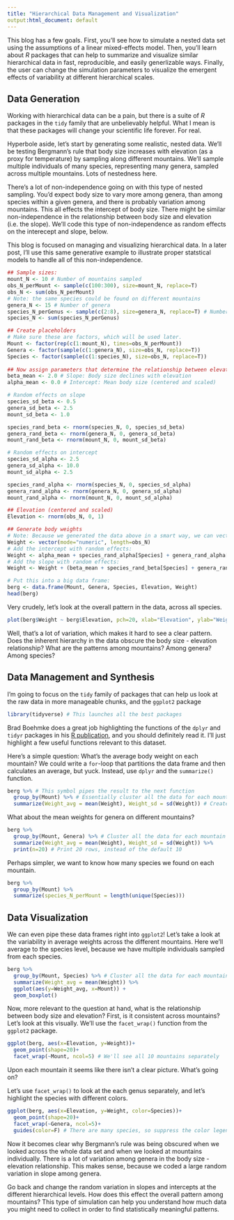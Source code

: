 ```yaml
---
title: "Hierarchical Data Management and Visualization"
output:html_document: default
---
```


This blog has a few goals. First, you'll see how to simulate a nested data set using the assumptions of a linear mixed-effects model. Then, you'll learn about *R* packages that can help to summarize and visualize similar hierarchical data in fast, reproducible, and easily generlizable ways. Finally, the user can change the simulation parameters to visualize the emergent effects of variability at different hierarchical scales. 

## Data Generation

Working with hierarchical data can be a pain, but there is a suite of *R* packages in the `tidy` family that are unbelievably helpful. What I mean is that these packages will change your scientific life forever. For real. 

Hyperbole aside, let's start by generating some realistic, nested data. We'll be testing Bergmann's rule that body size increases with elevation (as a proxy for temperature) by sampling along different mountains. We'll sample multiple individuals of many species, representing many genera, sampled across multiple mountains. Lots of nestedness here. 

There's a lot of non-independence going on with this type of nested sampling. You'd expect body size to vary more among genera, than among species within a given genera, and there is probably variation among mountains. This all effects the intercept of body size. There might be similar non-independence in the relationship between body size and elevation (i.e. the slope). We'll code this type of non-independence as random effects on the interecept and slope, below. 

This blog is focused on managing and visualizing hierarchical data. In a later post, I'll use this same generative example to illustrate proper statstical models to handle all of this non-independence.  

```r
## Sample sizes:
mount_N <- 10 # Number of mountains sampled
obs_N_perMount <- sample(c(100:300), size=mount_N, replace=T)
obs_N <- sum(obs_N_perMount)
# Note: the same species could be found on different mountains
genera_N <- 15 # Number of genera
species_N_perGenus <- sample(c(2:8), size=genera_N, replace=T) # Number of species per genus
species_N <- sum(species_N_perGenus)

## Create placeholders
# Make sure these are factors, which will be used later. 
Mount <- factor(rep(c(1:mount_N), times=obs_N_perMount))
Genera <- factor(sample(c(1:genera_N), size=obs_N, replace=T))
Species <- factor(sample(c(1:species_N), size=obs_N, replace=T))
  
## Now assign parameters that determine the relationship between elevation and body size
beta_mean <- 2.0 # Slope: Body size declines with elevation
alpha_mean <- 0.0 # Intercept: Mean body size (centered and scaled)

# Random effects on slope
species_sd_beta <- 0.5 
genera_sd_beta <- 2.5
mount_sd_beta <- 1.0

species_rand_beta <- rnorm(species_N, 0, species_sd_beta)
genera_rand_beta <- rnorm(genera_N, 0, genera_sd_beta)
mount_rand_beta <- rnorm(mount_N, 0, mount_sd_beta)

# Random effects on intercept
species_sd_alpha <- 2.5
genera_sd_alpha <- 10.0
mount_sd_alpha <- 2.5

species_rand_alpha <- rnorm(species_N, 0, species_sd_alpha)
genera_rand_alpha <- rnorm(genera_N, 0, genera_sd_alpha)
mount_rand_alpha <- rnorm(mount_N, 0, mount_sd_alpha)

## Elevation (centered and scaled)
Elevation <- rnorm(obs_N, 0, 1)

## Generate body weights
# Note: Because we generated the data above in a smart way, we can vectorize this process!
Weight <- vector(mode="numeric", length=obs_N)
# Add the intercept with random effects:
Weight <- alpha_mean + species_rand_alpha[Species] + genera_rand_alpha[Genera] + mount_rand_alpha[Mount]
# Add the slope with random effects:
Weight <- Weight + (beta_mean + species_rand_beta[Species] + genera_rand_beta[Genera] + mount_rand_beta[Mount]) * Elevation

# Put this into a big data frame:
berg <- data.frame(Mount, Genera, Species, Elevation, Weight)
head(berg)
```

Very crudely, let's look at the overall pattern in the data, across all species.
```r
plot(berg$Weight ~ berg$Elevation, pch=20, xlab="Elevation", ylab="Weight")
```

Well, that's a lot of variation, which makes it hard to see a clear pattern. Does the inherent hierarchy in the data obscure the body size - elevation relationship? What are the patterns among mountains? Among genera? Among species? 

## Data Management and Synthesis

I'm going to focus on the `tidy` family of packages that can help us look at the raw data in more manageable chunks, and the `ggplot2` package
```r
library(tidyverse) # This launches all the best packages
```

Brad Boehmke does a great job highlighting the functions of the `dplyr` and `tidyr` packages in his [R publication](https://rpubs.com/bradleyboehmke/data_wrangling), and you should definitely read it. I'll just highlight a few useful functions relevant to this dataset. 

Here's a simple question: What's the average body weight on each mountain? We could write a `for`-loop that partitions the data frame and then calculates an average, but yuck. Instead, use `dplyr` and the `summarize()` function.
```r
berg %>% # This symbol pipes the result to the next function
  group_by(Mount) %>% # Essentially cluster all the data for each mountain
  summarize(Weight_avg = mean(Weight), Weight_sd = sd(Weight)) # Create new columns that summarize Weight
```

What about the mean weights for genera on different mountains? 
```r
berg %>% 
  group_by(Mount, Genera) %>% # Cluster all the data for each mountain AND genus
  summarize(Weight_avg = mean(Weight), Weight_sd = sd(Weight)) %>%
  print(n=20) # Print 20 rows, instead of the default 10
```

Perhaps simpler, we want to know how many species we found on each mountain.
```r
berg %>% 
  group_by(Mount) %>% 
  summarize(species_N_perMount = length(unique(Species))) 
```

## Data Visualization

We can even pipe these data frames right into `ggplot2`! Let's take a look at the variability in average weights across the different mountains. Here we'll average to the species level, because we have multiple individuals sampled from each species.

```r
berg %>% 
  group_by(Mount, Species) %>% # Cluster all the data for each mountain AND SPECIES
  summarize(Weight_avg = mean(Weight)) %>%
  ggplot(aes(y=Weight_avg, x=Mount)) + 
  geom_boxplot()
```

Now, more relevant to the question at hand, what is the relationship between body size and elevation? First, is it consistent across mountains? Let's look at this visually. We'll use the `facet_wrap()` function from the `ggplot2` package.
```r
ggplot(berg, aes(x=Elevation, y=Weight))+
  geom_point(shape=20)+
  facet_wrap(~Mount, ncol=5) # We'll see all 10 mountains separately
```

Upon each mountain it seems like there isn't a clear picture. What's going on? 

Let's use `facet_wrap()` to look at the each genus separately, and let's highlight the species with different colors. 
```r
ggplot(berg, aes(x=Elevation, y=Weight, color=Species))+
  geom_point(shape=20)+
  facet_wrap(~Genera, ncol=5)+
  guides(color=F) # There are many species, so suppress the color legend
```

Now it becomes clear why Bergmann's rule was being obscured when we looked across the whole data set and when we looked at mountains individually. There is a lot of variation among genera in the body size - elevation relationship. This makes sense, because we coded a large random variation in slope among genera. 

Go back and change the random variation in slopes and intercepts at the different hierarchical levels. How does this effect the overall pattern among mountains? This type of simulation can help you understand how much data you might need to collect in order to find statistically meaningful patterns. 
